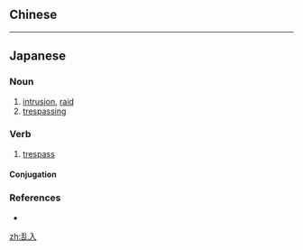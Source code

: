 {{also|亂入}}
==Chinese==
{{zh-see|亂入}}

----

==Japanese==
{{ja-kanjitab|らん|にゅう|yomi=o}}

===Noun===
{{ja-noun|らんにゅう|kyu=亂入}}

# [[intrusion]], [[raid]]
# [[trespassing]]

===Verb===
{{ja-verb-suru|tr=intrans|らんにゅう|kyu=亂入}}

# [[trespass]]

====Conjugation====
{{ja-suru|らんにゅう}}

===References===
* {{R:Shogakukan}}

[[zh:乱入]]